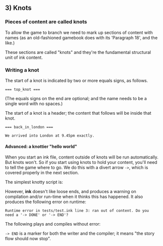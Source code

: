 ## 3) Knots

### Pieces of content are called knots 

To allow the game to branch we need to mark up sections of content with names (as an old-fashioned gamebook does with its 'Paragraph 18', and the like.) 

These sections are called "knots" and they're the fundamental structural unit of ink content.

### Writing a knot

The start of a knot is indicated by two or more equals signs, as follows.

	=== top_knot ===
	
(The equals signs on the end are optional; and the name needs to be a single word with no spaces.)

The start of a knot is a header; the content that follows will be inside that knot.

	=== back_in_london ===
	
	We arrived into London at 9.45pm exactly.

#### Advanced: a knottier "hello world"

When you start an ink file, content outside of knots will be run automatically. But knots won't. So if you start using knots to hold your content, you'll need to tell the game where to go. We do this with a divert arrow `->`, which is covered properly in the next section.
	
The simplest knotty script is:

<Example id="knot-hello-world" />

However, **ink** doesn't like loose ends, and produces a warning on compilation and/or run-time when it thinks this has happened. It also produces the following error on runtime:

	Runtime error in tests/test.ink line 3: ran out of content. Do you need a '-> DONE' or '-> END'?
	
The following plays and compiles without error:

<Example id="knot-hello-world-working" />
	
`-> END` is a marker for both the writer and the compiler; it means "the story flow should now stop".
